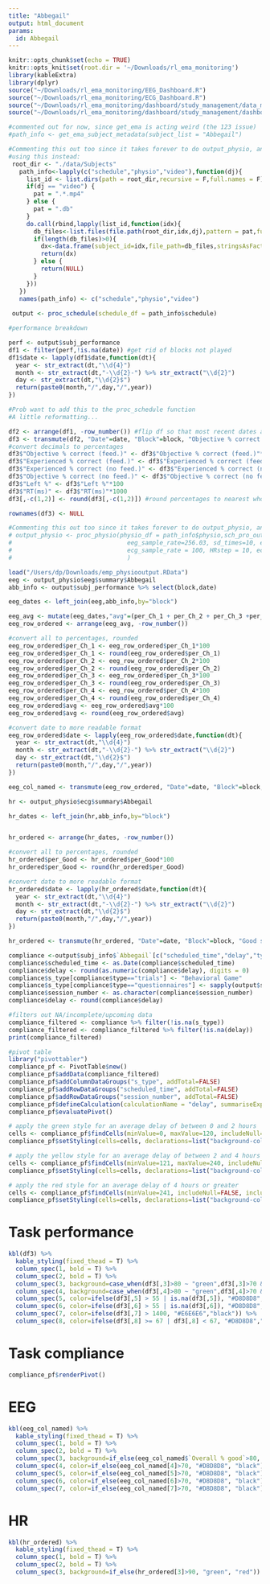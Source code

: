 ```yaml
---
title: "Abbegail"
output: html_document
params:
  id: Abbegail
---
```


```r
knitr::opts_chunk$set(echo = TRUE)
knitr::opts_knit$set(root.dir = '~/Downloads/rl_ema_monitoring')
library(kableExtra)
library(dplyr)
source("~/Downloads/rl_ema_monitoring/EEG_Dashboard.R")
source("~/Downloads/rl_ema_monitoring/ECG_Dashboard.R")
source("~/Downloads/rl_ema_monitoring/dashboard/study_management/data_management_functions.R")
source("~/Downloads/rl_ema_monitoring/dashboard/study_management/dashboard_aggregate.R")
```

```r
#commented out for now, since get_ema is acting weird (the 123 issue)
#path_info <- get_ema_subject_metadata(subject_list = "Abbegail") 

#Commenting this out too since it takes forever to do output_physio, and reading in Jiazhou's outputs instead
#using this instead:
 root_dir <- "./data/Subjects"
   path_info<-lapply(c("schedule","physio","video"),function(dj){
     list_id <- list.dirs(path = root_dir,recursive = F,full.names = F)
     if(dj == "video") {
       pat = ".*.mp4"
     } else {
       pat = ".db"
     }
     do.call(rbind,lapply(list_id,function(idx){
       db_files<-list.files(file.path(root_dir,idx,dj),pattern = pat,full.names = T,recursive = F,include.dirs = F)
       if(length(db_files)>0){
         dx<-data.frame(subject_id=idx,file_path=db_files,stringsAsFactors = F)
         return(dx)
       } else {
         return(NULL)
       }
     }))
   })
   names(path_info) <- c("schedule","physio","video")
 
 output <- proc_schedule(schedule_df = path_info$schedule)
```

```r

#performance breakdown

perf <- output$subj_performance 
df1 <- filter(perf,!is.na(date)) #get rid of blocks not played
df1$date <- lapply(df1$date,function(dt){
  year <- str_extract(dt,"\\d{4}")
  month <- str_extract(dt,"-\\d{2}-") %>% str_extract("\\d{2}")
  day <- str_extract(dt,"\\d{2}$")
  return(paste0(month,"/",day,"/",year))
})

#Prob want to add this to the proc_schedule function
#A little reformatting...

df2 <- arrange(df1, -row_number()) #flip df so that most recent dates are first
df3 <- transmute(df2, "Date"=date, "Block"=block, "Objective % correct (feed.)"=abs_accurate_feed, "Experienced % correct (feed.)"=relative_accuracy_feed, "Objective % correct (no feed.)"=abs_accurate_nofeed, "Experienced % correct (no feed.)"=relative_accuracy_nofeed, "RT(ms)"=mean_rt, "Left %"=side_bias) #rename columns to be more descriptive
#convert decimals to percentages
df3$"Objective % correct (feed.)" <- df3$"Objective % correct (feed.)"*100
df3$"Experienced % correct (feed.)" <- df3$"Experienced % correct (feed.)"*100
df3$"Experienced % correct (no feed.)" <- df3$"Experienced % correct (no feed.)"*100
df3$"Objective % correct (no feed.)" <- df3$"Objective % correct (no feed.)"*100
df3$"Left %" <- df3$"Left %"*100
df3$"RT(ms)" <- df3$"RT(ms)"*1000
df3[,-c(1,2)] <- round(df3[,-c(1,2)]) #round percentages to nearest whole percent

rownames(df3) <- NULL
```



```r
#Commenting this out too since it takes forever to do output_physio, and reading in Jiazhou's outputs instead
# output_physio <- proc_physio(physio_df = path_info$physio,sch_pro_output=output, tz="EST",
#                                eeg_sample_rate=256.03, sd_times=10, eeg_pre=500,eeg_post=1500, #EEG options
#                                ecg_sample_rate = 100, HRstep = 10, ecg_pre=1000,ecg_post=10000 #ECG options
#                                )

load("/Users/dp/Downloads/emp_physiooutput.RData")
eeg <- output_physio$eeg$summary$Abbegail
abb_info <- output$subj_performance %>% select(block,date)

eeg_dates <- left_join(eeg,abb_info,by="block")

eeg_avg <- mutate(eeg_dates,"avg"=(per_Ch_1 + per_Ch_2 + per_Ch_3 +per_Ch_4)/4)
eeg_row_ordered <- arrange(eeg_avg, -row_number())

#convert all to percentages, rounded
eeg_row_ordered$per_Ch_1 <- eeg_row_ordered$per_Ch_1*100
eeg_row_ordered$per_Ch_1 <- round(eeg_row_ordered$per_Ch_1)
eeg_row_ordered$per_Ch_2 <- eeg_row_ordered$per_Ch_2*100 
eeg_row_ordered$per_Ch_2 <- round(eeg_row_ordered$per_Ch_2)
eeg_row_ordered$per_Ch_3 <- eeg_row_ordered$per_Ch_3*100 
eeg_row_ordered$per_Ch_3 <- round(eeg_row_ordered$per_Ch_3)
eeg_row_ordered$per_Ch_4 <- eeg_row_ordered$per_Ch_4*100
eeg_row_ordered$per_Ch_4 <- round(eeg_row_ordered$per_Ch_4)
eeg_row_ordered$avg <- eeg_row_ordered$avg*100
eeg_row_ordered$avg <- round(eeg_row_ordered$avg)

#convert date to more readable format
eeg_row_ordered$date <- lapply(eeg_row_ordered$date,function(dt){
  year <- str_extract(dt,"\\d{4}")
  month <- str_extract(dt,"-\\d{2}-") %>% str_extract("\\d{2}")
  day <- str_extract(dt,"\\d{2}$")
  return(paste0(month,"/",day,"/",year))
})

eeg_col_named <- transmute(eeg_row_ordered, "Date"=date, "Block"=block, "Overall % good"=avg, "Ch. 1 % good"=per_Ch_1, "Ch. 2 % good"=per_Ch_2, "Ch. 3 % good"=per_Ch_3, "Ch. 4 % good"=per_Ch_4) 
```
 
```r
hr <- output_physio$ecg$summary$Abbegail

hr_dates <- left_join(hr,abb_info,by="block")


hr_ordered <- arrange(hr_dates, -row_number())

#convert all to percentages, rounded
hr_ordered$per_Good <- hr_ordered$per_Good*100
hr_ordered$per_Good <- round(hr_ordered$per_Good)

#convert date to more readable format
hr_ordered$date <- lapply(hr_ordered$date,function(dt){
  year <- str_extract(dt,"\\d{4}")
  month <- str_extract(dt,"-\\d{2}-") %>% str_extract("\\d{2}")
  day <- str_extract(dt,"\\d{2}$")
  return(paste0(month,"/",day,"/",year))
})

hr_ordered <- transmute(hr_ordered, "Date"=date, "Block"=block, "Good signal %"=per_Good) 
```

```r
compliance <-output$subj_info$`Abbegail`[c("scheduled_time","delay","type", "session_number")]
compliance$scheduled_time <- as.Date(compliance$scheduled_time)
compliance$delay <- round(as.numeric(compliance$delay), digits = 0)
compliance$s_type[compliance$type=="trials"] <- "Behavioral Game"
compliance$s_type[compliance$type=="questionnaires"] <- sapply(output$subj_info$`Abbegail`$spec[compliance$type=="questionnaires"],`[[`,3)
compliance$session_number <- as.character(compliance$session_number)
compliance$delay <- round(compliance$delay)

#filters out NA/incomplete/upcoming data
compliance_filtered <- compliance %>% filter(!is.na(s_type))
compliance_filtered <- compliance_filtered %>% filter(!is.na(delay))
print(compliance_filtered)

#pivot table
library("pivottabler")
compliance_pf <- PivotTable$new()
compliance_pf$addData(compliance_filtered)
compliance_pf$addColumnDataGroups("s_type", addTotal=FALSE)
compliance_pf$addRowDataGroups("scheduled_time", addTotal=FALSE)
compliance_pf$addRowDataGroups("session_number", addTotal=FALSE)
compliance_pf$defineCalculation(calculationName = "delay", summariseExpression = "mean(as.numeric(delay), na.rm=TRUE)")
compliance_pf$evaluatePivot()

# apply the green style for an average delay of between 0 and 2 hours
cells <- compliance_pf$findCells(minValue=0, maxValue=120, includeNull=FALSE, includeNA=FALSE)
compliance_pf$setStyling(cells=cells, declarations=list("background-color"="#C6EFCE", "color"="#006100"))

# apply the yellow style for an average delay of between 2 and 4 hours
cells <- compliance_pf$findCells(minValue=121, maxValue=240, includeNull=FALSE, includeNA=FALSE)
compliance_pf$setStyling(cells=cells, declarations=list("background-color"="#FFEB9C", "color"="#9C5700"))

# apply the red style for an average delay of 4 hours or greater
cells <- compliance_pf$findCells(minValue=241, includeNull=FALSE, includeNA=FALSE)
compliance_pf$setStyling(cells=cells, declarations=list("background-color"="#FFC7CE", "color"="#9C0006"))
```

\newline
\newline
# Task performance

```r
kbl(df3) %>%
  kable_styling(fixed_thead = T) %>%
  column_spec(1, bold = T) %>%
  column_spec(2, bold = T) %>%
  column_spec(3, background=case_when(df3[,3]>80 ~ "green",df3[,3]>70 & df3[,3]<=80 ~ "yellow", df3[,3]<70 ~ "red")) %>%
  column_spec(4, background=case_when(df3[,4]>80 ~ "green",df3[,4]>70 & df3[,4]<=80 ~ "yellow", df3[,4]<70 ~ "red")) %>%
  column_spec(5, color=ifelse(df3[,5] > 55 | is.na(df3[,5]), "#D8D8D8", "black")) %>%
  column_spec(6, color=ifelse(df3[,6] > 55 | is.na(df3[,6]), "#D8D8D8","black")) %>%
  column_spec(7, color=ifelse(df3[,7] > 1400, "#E6E6E6","black")) %>%
  column_spec(8, color=ifelse(df3[,8] >= 67 | df3[,8] < 67, "#D8D8D8","black"))
```

\newline
\newline
# Task compliance
```r
compliance_pf$renderPivot()
```

\newline
\newline
# EEG
```r
kbl(eeg_col_named) %>%
  kable_styling(fixed_thead = T) %>%
  column_spec(1, bold = T) %>%
  column_spec(2, bold = T) %>%
  column_spec(3, background=if_else(eeg_col_named$`Overall % good`>80, "green", "red")) %>%
  column_spec(4, color=if_else(eeg_col_named[4]>70, "#D8D8D8", "black")) %>%
  column_spec(5, color=if_else(eeg_col_named[5]>70, "#D8D8D8", "black")) %>%
  column_spec(6, color=if_else(eeg_col_named[6]>70, "#D8D8D8", "black")) %>%
  column_spec(7, color=if_else(eeg_col_named[7]>70, "#D8D8D8", "black"))
```

\newline
\newline
# HR
```r
kbl(hr_ordered) %>%
  kable_styling(fixed_thead = T) %>%
  column_spec(1, bold = T) %>%
  column_spec(2, bold = T) %>%
  column_spec(3, background=if_else(hr_ordered[3]>90, "green", "red"))
```







